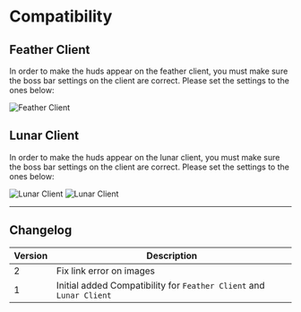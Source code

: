 # Compatibility

## Feather Client

In order to make the huds appear on the feather client, you must make sure the boss bar settings on the client are correct. Please set the settings to the ones below:

![Feather Client](https://sin1.contabostorage.com/8e522510ce50465f85df97fa757b2d60:reforged/feather-client.png)

## Lunar Client

In order to make the huds appear on the lunar client, you must make sure the boss bar settings on the client are correct. Please set the settings to the ones below:

![Lunar Client](https://sin1.contabostorage.com/8e522510ce50465f85df97fa757b2d60:reforged/lunar-client-1.png)
![Lunar Client](https://sin1.contabostorage.com/8e522510ce50465f85df97fa757b2d60:reforged/lunar-client-2.png)

---

## Changelog

| Version | Description                                                         |
| ------- | ------------------------------------------------------------------- |
| 2       | Fix link error on images                                            |
| 1       | Initial added Compatibility for `Feather Client` and `Lunar Client` |
